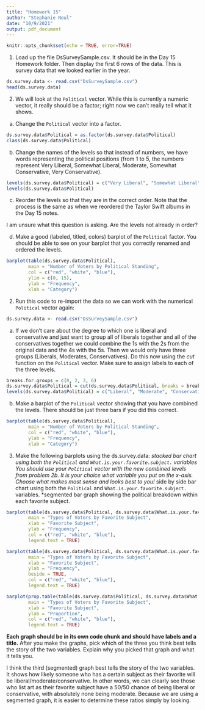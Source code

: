 ```yaml
---
title: "Homework 15"
author: "Stephanie Neul"
date: "10/9/2021"
output: pdf_document
---
```


```r
knitr::opts_chunk$set(echo = TRUE, error=TRUE)
```

1.  Load up the file DsSurveySample.csv. It should be in the Day 15 Homework folder. Then display the first 6 rows of the data. This is survey data that we looked earlier in the year.

```r
ds.survey.data <- read.csv("DsSurveySample.csv")
head(ds.survey.data)
```

2. We will look at the `Political` vector. While this is currently a numeric vector, it really should be a factor; right now we can't really tell what it shows.

a. Change the `Political` vector into a factor.

```r
ds.survey.data$Political = as.factor(ds.survey.data$Political)
class(ds.survey.data$Political)
```

b. Change the names of the levels so that instead of numbers, we have words representing the political positions (from 1 to 5, the numbers represent Very Liberal, Somewhat Liberal, Moderate, Somewhat Conservative, Very Conservative).

```r
levels(ds.survey.data$Political) = c("Very Liberal", "Somewhat Liberal", "Moderate", "Somewhat Conservative", "Very Conservative")
levels(ds.survey.data$Political)
```

c. Reorder the levels so that they are in the correct order. Note that the process is the same as when we reordered the Taylor Swift albums in the Day 15 notes.

I am unsure what this question is asking. Are the levels not already in order?

d. Make a good (labeled, titled, colors) barplot of the `Political` factor. You should be able to see on your barplot that you correctly renamed and ordered the levels.

```r
barplot(table(ds.survey.data$Political),
        main = "Number of Voters by Political Standing",
        col = c("red", "white", "blue"),
        ylim = c(0, 15),
        ylab = "Frequency",
        xlab = "Category")
```



2. Run this code to re-import the data so we can work with the numerical ```Political``` vector again:

```r
ds.survey.data <- read.csv("DsSurveySample.csv")
```

a. If we don't care about the degree to which one is liberal and conservative and just want to group all of liberals together and all of the conservatives together we could combine the 1s with the 2s from the original data and the 4s with the 5s. Then we would only have three groups (Liberals, Moderates, Conservatives). Do this now using the *cut* function on the ```Political``` vector. Make sure to assign labels to each of the three levels.

```r
breaks.for.groups = c(0, 2, 3, 6)
ds.survey.data$Political = cut(ds.survey.data$Political, breaks = breaks.for.groups, right = TRUE)
levels(ds.survey.data$Political) = c("Liberal", "Moderate", "Conservative")
```

b. Make a barplot of the `Political` vector showing that you have combined the levels. There should be just three bars if you did this correct.

```r
barplot(table(ds.survey.data$Political),
        main = "Number of Voters by Political Standing",
        col = c("red", "white", "blue"),
        ylab = "Frequency",
        xlab = "Category")
```

3. Make the following barplots using the ds.survey.data: 
  *stacked bar chart using both the `Political` and `What.is.your.favorite.subject.` variables You should use your `Political` vector with the new combined levels from problem 2b. It is your choice what variable you put on the x-axis. Choose what makes most sense and looks best to you!
  *side by side bar chart using both the `Political` and `What.is.your.favorite.subject.` variables.
  *segmented bar graph showing the political breakdown within each favorite subject.

```r
barplot(table(ds.survey.data$Political, ds.survey.data$What.is.your.favorite.subject.),
        main = "Types of Voters by Favorite Subject",
        xlab = "Favorite Subject",
        ylab = "Frequency",
        col = c("red", "white", "blue"),
        legend.text = TRUE)
```

```r
barplot(table(ds.survey.data$Political, ds.survey.data$What.is.your.favorite.subject.),
        main = "Types of Voters by Favorite Subject",
        xlab = "Favorite Subject",
        ylab = "Frequency",
        beside = TRUE,
        col = c("red", "white", "blue"),
        legend.text = TRUE)
```

```r
barplot(prop.table(table(ds.survey.data$Political, ds.survey.data$What.is.your.favorite.subject.), 2),
        main = "Types of Voters by Favorite Subject",
        xlab = "Favorite Subject",
        ylab = "Proportion",
        col = c("red", "white", "blue"),
        legend.text = TRUE)
```


**Each graph should be in its own code chunk and should have labels and a title.** After you make the graphs, pick which of the three you think best tells the story of the two variables. Explain why you picked that graph and what it tells you.

I think the third (segmented) graph best tells the story of the two variables. It shows how likely someone who has a certain subject as their favorite will be liberal/moderate/conservative. In other words, we can clearly see those who list art as their favorite subject have a 50/50 chance of being liberal or conservative, with absolutely none being moderate. Because we are using a segmented graph, it is easier to determine these ratios simply by looking.
